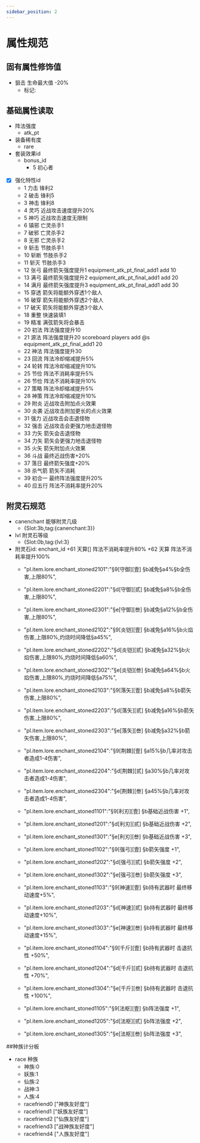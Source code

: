 ```yaml
---
sidebar_position: 2
---
```


# 属性规范

## 固有属性修饰值

+ 狙击 生命最大值 -20%
    + 标记:



## 基础属性读取

+ 阵法强度
    + atk_pt
+ 装备稀有度
    + rare
+ 套装效果id
    + bonus_id
        + 5 初心者
+ [X] 强化特性id
    + 1 力击 锋利2
    + 2 破击 锋利5
    + 3 神击 锋利8
    + 4 灵巧 近战攻击速度提升20%
    + 5 神巧 近战攻击速度无限制
    + 6 镇邪 亡灵杀手1
    + 7 破邪 亡灵杀手2
    + 8 无邪 亡灵杀手2
    + 9 斩击 节肢杀手1
    + 10 斩断 节肢杀手2
    + 11 斩灭 节肢杀手3
    + 12 张弓 最终箭矢强度提升1 equipment_atk_pt_final_add1 add 10
    + 13 满弓 最终箭矢强度提升2 equipment_atk_pt_final_add1 add 20
    + 14 满月 最终箭矢强度提升3 equipment_atk_pt_final_add1 add 30
    + 15 穿透 箭矢将能额外穿透1个敌人
    + 16 破穿 箭矢将能额外穿透2个敌人
    + 17 破天 箭矢将能额外穿透3个敌人
    + 18 重整 快速装填1
    + 19 精准 满弦箭矢将会暴击
    + 20 初法 阵法强度提升10
    + 21 源法 阵法强度提升20 scoreboard players add @s equipment_atk_pt_final_add1 20
    + 22 神法 阵法强度提升30
    + 23 回流 阵法冷却缩减提升5%
    + 24 轮转 阵法冷却缩减提升10%
    + 25 节俭 阵法不消耗率提升5%
    + 26 节俭 阵法不消耗率提升10%
    + 27 策略 阵法冷却缩减提升5%
    + 28 神策 阵法冷却缩减提升10%
    + 29 附炎 近战攻击附加点火效果
    + 30 炎袭 近战攻击附加更长的点火效果
    + 31 强力 近战攻击会击退怪物
    + 32 强击 近战攻击会更强力地击退怪物
    + 33 力矢 箭矢会击退怪物
    + 34 力矢 箭矢会更强力地击退怪物
    + 35 火矢 箭矢附加点火效果
    + 36 斗战 最终近战伤害+20%
    + 37 落日 最终箭矢强度+20%
    + 38 杀气箭 箭矢不消耗
    + 39 初合一 最终阵法强度提升20%
    + 40 应五行 阵法不消耗率提升20%

## 附灵石规范
+ canenchant 能够附灵几级
    + {Slot:3b,tag:{canenchant:3}}
+ lvl 附灵石等级
    + {Slot:0b,tag:{lvl:3}
+ 附灵石id: enchant_id
    +61 天算[] 阵法不消耗率提升80%
    +62 天算 阵法不消耗率提升100%
    +	"pl.item.lore.enchant_stoned2101":"§9[守御][壹] §b减免§a4%§b全伤害,上限80%",
    + 	"pl.item.lore.enchant_stoned2201":"§d[守御][贰] §b减免§a8%§b全伤害,上限80%",
    + 	"pl.item.lore.enchant_stoned2301":"§e[守御][叁] §b减免§a12%§b全伤害,上限80%",

    + 	"pl.item.lore.enchant_stoned2102":"§9[炎铠][壹] §b减免§a16%§b火焰伤害,上限80%,灼烧时间降低§a45%",
    + 	"pl.item.lore.enchant_stoned2202":"§d[炎铠][贰] §b减免§a32%§b火焰伤害,上限80%,灼烧时间降低§a60%",
    + 	"pl.item.lore.enchant_stoned2302":"§e[炎铠][叁] §b减免§a64%§b火焰伤害,上限80%,灼烧时间降低§a75%",

    + 	"pl.item.lore.enchant_stoned2103":"§9[落矢][壹] §b减免§a8%§b箭矢伤害,上限80%",
    + 	"pl.item.lore.enchant_stoned2203":"§d[落矢][贰] §b减免§a16%§b箭矢伤害,上限80%",
    + 	"pl.item.lore.enchant_stoned2303":"§e[落矢][叁] §b减免§a32%§b箭矢伤害,上限80%",

    + 	"pl.item.lore.enchant_stoned2104":"§9[荆棘][壹] §a15%§b几率对攻击者造成1-4伤害",
    + 	"pl.item.lore.enchant_stoned2204":"§d[荆棘][贰] §a30%§b几率对攻击者造成1-4伤害",
    + 	"pl.item.lore.enchant_stoned2304":"§e[荆棘][叁] §a45%§b几率对攻击者造成1-4伤害",

    + 	"pl.item.lore.enchant_stoned1101":"§9[利刃][壹] §b基础近战伤害 +1",
    + 	"pl.item.lore.enchant_stoned1201":"§d[利刃][贰] §b基础近战伤害 +2",
    + 	"pl.item.lore.enchant_stoned1301":"§e[利刃][叁] §b基础近战伤害 +3",
    + 	"pl.item.lore.enchant_stoned1102":"§9[强弓][壹] §b箭矢强度 +1",
    + 	"pl.item.lore.enchant_stoned1202":"§d[强弓][贰] §b箭矢强度 +2",
    + 	"pl.item.lore.enchant_stoned1302":"§e[强弓][叁] §b箭矢强度 +3",
    + 	"pl.item.lore.enchant_stoned1103":"§9[神速][壹] §b持有武器时 最终移动速度+5%",
    + 	"pl.item.lore.enchant_stoned1203":"§d[神速][贰] §b持有武器时 最终移动速度+10%",
    + 	"pl.item.lore.enchant_stoned1303":"§e[神速][叁] §b持有武器时 最终移动速度+15%",
    + 	"pl.item.lore.enchant_stoned1104":"§9[千斤][壹] §b持有武器时 击退抗性 +50%",
    + 	"pl.item.lore.enchant_stoned1204":"§d[千斤][贰] §b持有武器时 击退抗性 +70%",
    + 	"pl.item.lore.enchant_stoned1304":"§e[千斤][叁] §b持有武器时 击退抗性 +100%",
    + 	"pl.item.lore.enchant_stoned1105":"§9[法枢][壹] §b阵法强度 +1",
    + 	"pl.item.lore.enchant_stoned1205":"§d[法枢][贰] §b阵法强度 +2",
    + 	"pl.item.lore.enchant_stoned1305":"§e[法枢][叁] §b阵法强度 +3",

##种族计分板
+ race 种族
    + 神族:0
    + 妖族:1
    + 仙族:2
    + 战神:3
    + 人族:4
    + racefriend0 ["神族友好度"]
    + racefriend1 ["妖族友好度"]
    + racefriend2 ["仙族友好度"]
    + racefriend3 ["战神族友好度"]
    + racefriend4 ["人族友好度"]

